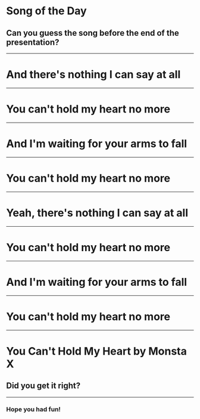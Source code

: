 # Song of the Day
## Can you guess the song before the end of the presentation?

---

# And there's nothing I can say at all

---

# You can't hold my heart no more

---

# And I'm waiting for your arms to fall

---

# You can't hold my heart no more

---

# Yeah, there's nothing I can say at all

---

# You can't hold my heart no more

---

# And I'm waiting for your arms to fall

---

# You can't hold my heart no more

---

# You Can't Hold My Heart by Monsta X
## Did you get it right?

---

### Hope you had fun!
